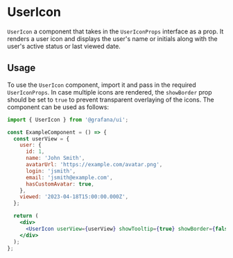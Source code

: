 
# UserIcon

`UserIcon` a component that takes in the `UserIconProps` interface as a prop. It renders a user icon and displays the user's name or initials along with the user's active status or last viewed date.

## Usage

To use the `UserIcon` component, import it and pass in the required `UserIconProps`. In case multiple icons are rendered, the `showBorder` prop should be set to `true` to prevent transparent overlaying of the icons. The component can be used as follows:

```jsx
import { UserIcon } from '@grafana/ui';

const ExampleComponent = () => {
  const userView = {
    user: {
      id: 1,
      name: 'John Smith',
      avatarUrl: 'https://example.com/avatar.png',
      login: 'jsmith',
      email: 'jsmith@example.com',
      hasCustomAvatar: true,
    },
    viewed: '2023-04-18T15:00:00.000Z',
  };

  return (
    <div>
      <UserIcon userView={userView} showTooltip={true} showBorder={false} className="custom-class" />
    </div>
  );
};
```

<Props of={UserIcon} />
